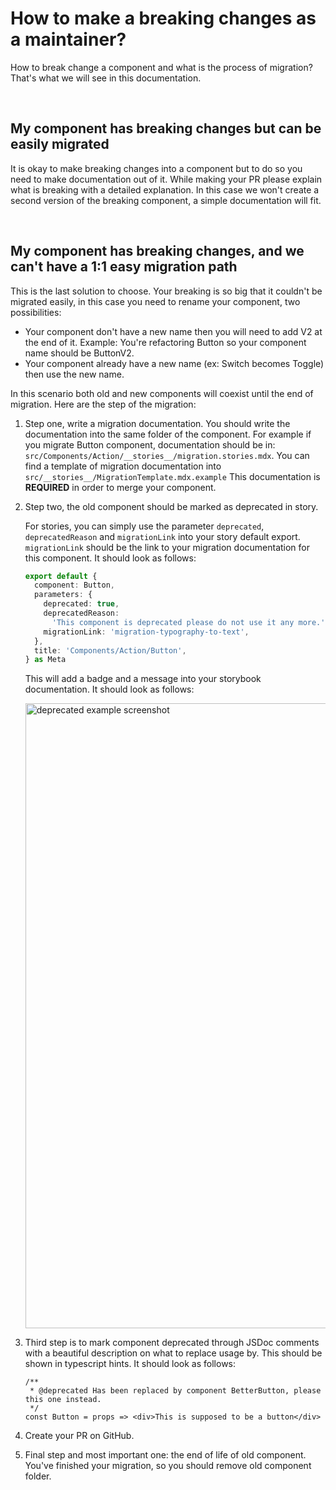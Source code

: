 
<Meta title="Guidelines/How to make a breaking changes?" />

# How to make a breaking changes as a maintainer?

How to break change a component and what is the process of migration? That's what we will see in this documentation.

<br />

## My component has breaking changes but can be easily migrated

It is okay to make breaking changes into a component but to do so you need to make documentation out of it. While making your PR
please explain what is breaking with a detailed explanation. In this case we won't create a second version of the breaking component, a simple documentation will fit.

<br />

## My component has breaking changes, and we can't have a 1:1 easy migration path

This is the last solution to choose. Your breaking is so big that it couldn't be migrated easily, in this case you need to rename your component, two possibilities:

- Your component don't have a new name then you will need to add V2 at the end of it. Example: You're refactoring Button so your component name should be ButtonV2.
- Your component already have a new name (ex: Switch becomes Toggle) then use the new name.

In this scenario both old and new components will coexist until the end of migration. Here are the step of the migration:

1. Step one, write a migration documentation. You should write the documentation into the same folder of the component.
   For example if you migrate Button component, documentation should be in: `src/Components/Action/__stories__/migration.stories.mdx`.
   You can find a template of migration documentation into `src/__stories__/MigrationTemplate.mdx.example`
   This documentation is **REQUIRED** in order to merge your component.

2. Step two, the old component should be marked as deprecated in story.

   For stories, you can simply use the parameter `deprecated`, `deprecatedReason` and `migrationLink` into your story default export.
   `migrationLink` should be the link to your migration documentation for this component. It should look as follows:

   ```typescript
   export default {
     component: Button,
     parameters: {
       deprecated: true,
       deprecatedReason:
         'This component is deprecated please do not use it any more.',
       migrationLink: 'migration-typography-to-text',
     },
     title: 'Components/Action/Button',
   } as Meta
   ```

   This will add a badge and a message into your storybook documentation. It should look as follows:

   <img
     src="https://scaleway-ui-storybook.s3.fr-par.scw.cloud/Screenshot%202023-01-25%20at%2014.13.48.png"
     alt="deprecated example screenshot"
     width="1000px"
   />

3. Third step is to mark component deprecated through JSDoc comments with a beautiful description on what to replace usage by. This should be shown in typescript hints. It should look as follows:

   ```tsx
   /**
    * @deprecated Has been replaced by component BetterButton, please this one instead.
    */
   const Button = props => <div>This is supposed to be a button</div>
   ```

4. Create your PR on GitHub.

5. Final step and most important one: the end of life of old component. You've finished your migration, so you should remove old component folder.
